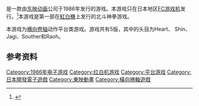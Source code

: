 {{NoteTA
| G1=Games
}}

{{Infobox video game
| title       = 北斗神拳
| japanese    = 北斗の拳
| collapsible = yes
| state       = expanded
| image       = 
| alt = Fist of the North Star
| caption     = 
| developer   = Shouei System
| publisher   = [[东映动画|东映动画]]
| platforms   = [[红白机|红白机]]
| released    = {{Video game release|JP|1986年8月10日}}
| genre       = [[平台游戏|平台]]
| modes       = [[单人电子游戏|单人]]
| designer    = 
| composer    = 
}}

{{vgname|北斗神拳|ja=北斗の拳}}是一款由[[东映动画|东映动画]]公司于1986年发行的游戏。本游戏只在日本地区[[FC游戏机|FC游戏机]]发行。<ref name="gamefaqs">{{cite web | url = http://www.gamefaqs.com/nes/http://www.gamefaqs.com/nes/575557-hokuto-no-ken/data| title = Release information | publisher = [[GameFAQs|GameFAQs]]| date = | accessdate = 2015-08-03}}</ref>本游戏是第一部在[[紅白機|紅白機]]上发行的北斗神拳游戏。

本游戏为[[横向卷轴|横向卷轴]]动作平台类游戏。游戏共有5版，其中的头目为Heart、 Shin、Jagi、Souther和Raoh。

== 参考资料 ==
{{Reflist}}

{{北斗神拳}}

{{DEFAULTSORT:Hokuto no Ken}}
[[Category:1986年电子游戏|Category:1986年电子游戏]]
[[Category:红白机游戏|Category:红白机游戏]]
[[Category:平台游戏|Category:平台游戏]]
[[Category:日本開發電子遊戲|Category:日本開發電子遊戲]]
[[Category:東映動畫|Category:東映動畫]]
[[Category:橫向捲軸遊戲|Category:橫向捲軸遊戲]]

{{platform-videogame-stub}}